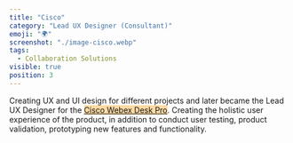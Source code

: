```yaml
---
title: "Cisco"
category: "Lead UX Designer (Consultant)"
emoji: "🌍"
screenshot: "./image-cisco.webp"
tags:
  - Collaboration Solutions
visible: true
position: 3
---
```


Creating UX and UI design for different projects and later became the Lead UX Designer for the <span style="background-color:#fdd9a3"><a href="https://www.cisco.com/c/en/us/products/collaboration-endpoints/webex-desk-pro/index.html">Cisco Webex Desk Pro</a></span>. Creating the holistic user experience of the product, in addition to conduct user testing, product validation, prototyping new features and functionality.

